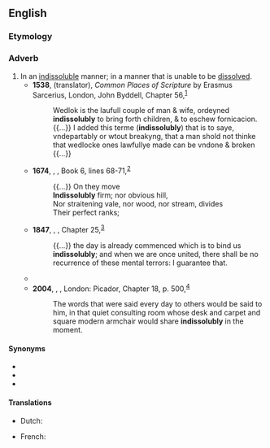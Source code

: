 ==English==

===Etymology===
{{suffix|en|indissoluble|ly}}

===Adverb===
{{en-adv}}

# In an [[indissoluble]] manner; in a manner that is unable to be [[dissolve]]d.
#* '''1538''', {{w|Richard Taverner}} (translator), ''Common Places of Scripture'' by Erasmus Sarcerius, London, John Byddell, Chapter 56,<sup>[http://name.umdl.umich.edu/A11502.0001.001]</sup>
#*: Wedlok is the laufull couple of man & wife, ordeyned '''indissolubly''' to bring forth children, & to eschew fornicacion. {{...}} I added this terme ('''indissolubly''') that is to saye, vndepartably or wtout breakyng, that a man shold not thinke that wedlocke ones lawfullye made can be vndone & broken {{...}}
#* '''1674''', {{w|John Milton}}, ''{{w|Paradise Lost}}'', Book 6, lines 68-71,<sup>[https://en.wikisource.org/wiki/Paradise_Lost_(1674)/Book_VI]</sup>
#*: {{...}} On they move
#*: '''Indissolubly''' firm; nor obvious hill,
#*: Nor straitening vale, nor wood, nor stream, divides
#*: Their perfect ranks;
#* '''1847''', {{w|Charlotte Brontë}}, ''{{w|Jane Eyre}}'', Chapter 25,<sup>[http://www.gutenberg.org/files/1260/1260-h/1260-h.htm]</sup>
#*: {{...}} the day is already commenced which is to bind us '''indissolubly'''; and when we are once united, there shall be no recurrence of these mental terrors: I guarantee that.
#* {{RQ:Conrad Heart of Darkness|part=I|passage=I wouldn’t have mentioned the fellow to you at all, only it was from his lips that I first heard the name of the man who is so '''indissolubly''' connected with the memories of that time.}}
#* '''2004''', {{w|Alan Hollinghurst}}, ''{{w|The Line of Beauty}}'', London: Picador, Chapter 18, p. 500,<sup>[https://archive.org/details/isbn_9780330436236]</sup>
#*: The words that were said every day to others would be said to him, in that quiet consulting room whose desk and carpet and square modern armchair would share '''indissolubly''' in the moment.

====Synonyms====
* {{l|eo|indivisibly}}
* {{l|eo|inextricably}}
* {{l|eo|inseparably}}

====Translations====
{{trans-top|in an indissoluble manner}}
* Dutch: {{t+|nl|onlosmakelijk}}
{{trans-mid}}
* French: {{t+|fr|indissolublement}}
{{trans-bottom}}